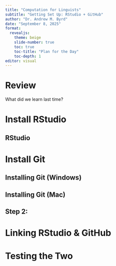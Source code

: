 ```yaml
---
title: "Computation for Linguists"
subtitle: "Getting Set Up: RStudio + GitHub"
author: "Dr. Andrew M. Byrd"
date: "September 8, 2025"
format:
  revealjs:
    theme: beige
    slide-number: true
    toc: true
    toc-title: "Plan for the Day"
    toc-depth: 1
editor: visual
---
```


# Review

What did we learn last time?


# Install RStudio

## RStudio

# Install Git

## Installing Git (Windows)

## Installing Git (Mac)

## Step 2:

# Linking RStudio & GitHub

# Testing the Two
